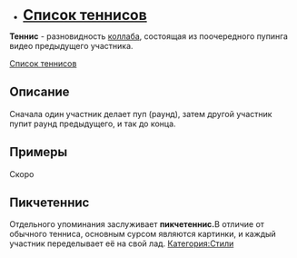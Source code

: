 *'''<span style="font-size:25px;">[[:Категория:Теннисы|Список теннисов]] </span>'''
'''Теннис''' - разновидность [[Коллаб|коллаба]], состоящая из поочередного пупинга видео предыдущего участника.  

[[:Категория:Теннисы|Список теннисов]]  
==Описание==
Сначала один участник делает пуп (раунд), затем другой участник пупит раунд предыдущего, и так до конца.
==Примеры==
Скоро
==Пикчетеннис==
Отдельного упоминания заслуживает '''пикчетеннис. '''В отличие от обычного тенниса, основным сурсом являются картинки, и каждый участник переделывает её на свой лад.
[[Категория:Стили]]